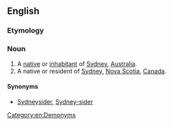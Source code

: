 ==English==

===Etymology===
{{suffix|Sydney|ite}}

===Noun===
{{en-noun}}

# A [[native]] or [[inhabitant]] of [[Sydney]], [[Australia]].
# A native or resident of [[Sydney]], [[Nova Scotia]], [[Canada]].

====Synonyms====
* {{sense|Australia}} [[Sydneysider]], [[Sydney-sider]]

[[Category:en:Demonyms]]